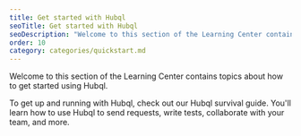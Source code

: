 ```yaml
---
title: Get started with Hubql
seoTitle: Get started with Hubql
seoDescription: "Welcome to this section of the Learning Center contains topics about how to get started using Hubql.\n\nTo get up and running with Hubql, check out our \_Hubql survival guide. You'll learn how to use Hubql to send requests, write tests, collaborate with your team, and more."
order: 10
category: categories/quickstart.md
---
```



Welcome to this section of the Learning Center contains topics about how to get started using Hubql.

To get up and running with Hubql, check out our Hubql survival guide. You'll learn how to use Hubql to send requests, write tests, collaborate with your team, and more.

